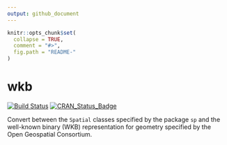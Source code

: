 ```yaml
---
output: github_document
---
```


<!-- README.md is generated from README.Rmd. Please edit that file -->

```r
knitr::opts_chunk$set(
  collapse = TRUE,
  comment = "#>",
  fig.path = "README-"
)
```

# wkb

[![Build Status](https://travis-ci.org/ianmcook/wkb.svg?branch=master)](https://travis-ci.org/ianmcook/wkb)
[![CRAN_Status_Badge](http://www.r-pkg.org/badges/version/wkb)](http://cran.r-project.org/package=wkb)

Convert between the `Spatial` classes specified by the package `sp` and the well-known binary (WKB) representation for geometry specified by the Open Geospatial Consortium.
